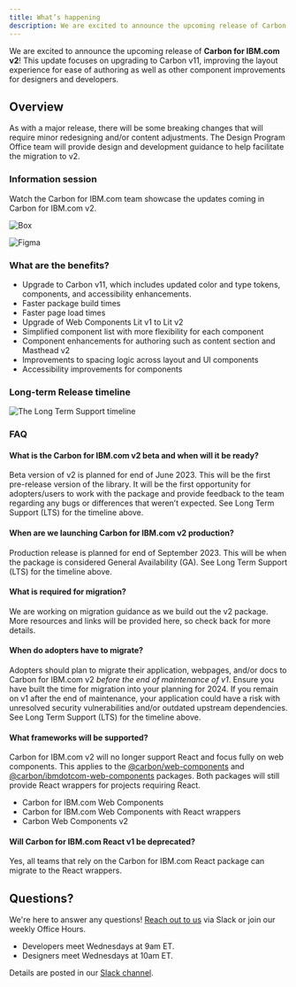 ```yaml
---
title: What’s happening
description: We are excited to announce the upcoming release of Carbon for IBM.com v2! This update focuses on upgrading to Carbon v11, improving the layout experience for ease of authoring as well as other component improvements for designers and developers.
---
```


<PageDescription>

We are excited to announce the upcoming release of **Carbon for IBM.com v2**! This update focuses on upgrading to Carbon v11, improving the layout experience for ease of authoring as well as other component improvements for designers and developers.

</PageDescription>

## Overview

As with a major release, there will be some breaking changes that will require minor redesigning and/or content adjustments. The Design Program Office team will provide design and development guidance to help facilitate the migration to v2.

### Information session

Watch the Carbon for IBM.com team showcase the updates coming in Carbon for IBM.com v2.

<Row className="resource-card-group">
  <Column colMd={4} colLg={4} noGutterSm>
    <ResourceCard
      subTitle="Carbon for IBM.com v2 presentation"
      actionIcon="launch"
      href="https://ibm.box.com/s/7y7yqt1s2jrvfdeczs35rkjd8t5rb811"
    >

![Box](../../images/icon/box-logo.svg)

</ResourceCard>
  </Column>

  <Column colMd={4} colLg={4} noGutterSm>
    <ResourceCard
      subTitle="Presentation slides"
      actionIcon="launch"
      href="https://www.figma.com/proto/4FYUucHe9mN2r8V19Tlno3/Carbon-for-IBM.com-v2-Presentation?page-id=86%3A62780&type=design&node-id=86-65171&viewport=1899%2C8211%2C0.32&scaling=min-zoom"
    >

![Figma](../../images/icon/figma.svg)

</ResourceCard>
  </Column>

</Row>

### What are the benefits?

- Upgrade to Carbon v11, which includes updated color and type tokens, components, and accessibility enhancements.
- Faster package build times
- Faster page load times
- Upgrade of Web Components Lit v1 to Lit v2
- Simplified component list with more flexibility for each component
- Component enhancements for authoring such as content section and Masthead v2
- Improvements to spacing logic across layout and UI components
- Accessibility improvements for components

### Long-term Release timeline

![The Long Term Support timeline](../../images/release-schedule/dotcom-lts.png)

### FAQ

#### What is the Carbon for IBM.com v2 beta and when will it be ready?

Beta version of v2 is planned for end of June 2023. This will be the first pre-release version of the library. It will be the first opportunity for adopters/users to work with the package and provide feedback to the team regarding any bugs or differences that weren’t expected. See Long Term Support (LTS) for the timeline above.

#### When are we launching Carbon for IBM.com v2 production?

Production release is planned for end of September 2023. This will be when the package is considered General Availability (GA). See Long Term Support (LTS) for the timeline above.

#### What is required for migration?

We are working on migration guidance as we build out the v2 package. More resources and links will be provided here, so check back for more details.

#### When do adopters have to migrate?

Adopters should plan to migrate their application, webpages, and/or docs to Carbon for IBM.com v2 _before the end of maintenance of v1_. Ensure you have built the time for migration into your planning for 2024. If you remain on v1 after the end of maintenance, your application could have a risk with unresolved security vulnerabilities and/or outdated upstream dependencies. See Long Term Support (LTS) for the timeline above.

#### What frameworks will be supported?

Carbon for IBM.com v2 will no longer support React and focus fully on web components. This applies to the [@carbon/web-components](https://github.com/carbon-design-system/carbon-for-ibm-dotcom/tree/main/packages/carbon-web-components) and [@carbon/ibmdotcom-web-components](https://github.com/carbon-design-system/carbon-for-ibm-dotcom/tree/main/packages/web-components) packages. Both packages will still provide React wrappers for projects requiring React.

- Carbon for IBM.com Web Components
- Carbon for IBM.com Web Components with React wrappers
- Carbon Web Components v2

#### Will Carbon for IBM.com React v1 be deprecated?

Yes, all teams that rely on the Carbon for IBM.com React package can migrate to the React wrappers.

## Questions?

We're here to answer any questions!
[Reach out to us](https://cognitive-app.slack.com/archives/C2PLX8GQ6) via Slack
or join our weekly Office Hours.

- Developers meet Wednesdays at 9am ET.
- Designers meet Wednesdays at 10am ET.

Details are posted in our
[Slack channel](https://cognitive-app.slack.com/archives/C2PLX8GQ6).
